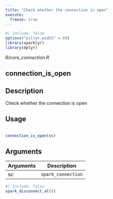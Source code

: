 ```yaml
---
title: "Check whether the connection is open"
execute:
  freeze: true
---
```


```r
#| include: false
options("pillar.width" = 60)
library(sparklyr) 
library(dplyr)
```

*R/core_connection.R*

## connection_is_open

## Description
 Check whether the connection is open 


## Usage
```r
 
connection_is_open(sc) 
```

## Arguments
|Arguments|Description|
|---|---|
| sc | `spark_connection` |








```r
#| include: false
spark_disconnect_all()
```
